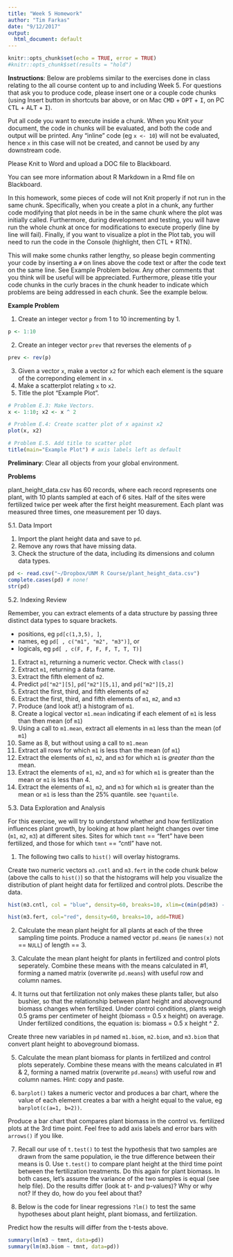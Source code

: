 ```yaml
---
title: "Week 5 Homework"
author: "Tim Farkas"
date: "9/12/2017"
output:
  html_document: default
---
```


```r
knitr::opts_chunk$set(echo = TRUE, error = TRUE)
#knitr::opts_chunk$set(results = "hold")
```

**Instructions**: Below are problems similar to the exercises done in class relating to the all course content up to and including Week 5. For questions that ask you to produce code, please insert one or a couple code chunks (using Insert button in shortcuts bar above, or on Mac <kbd>CMD</kbd> + <kbd>OPT</kbd> + <kbd>I</kbd>, on PC <kbd>CTL</kbd> + <kbd>ALT</kbd> + <kbd>I</kbd>). 

Put all code you want to execute inside a chunk. When you Knit your document, the code in chunks will be evaluated, and both the code and output will be printed. Any "inline" code (eg `x <- 10`) will not be evaluated, hence `x` in this case will not be created, and cannot be used by any downstream code. 

Please Knit to Word and upload a DOC file to Blackboard.

You can see more information about R Markdown in a Rmd file on Blackboard. 

In this homework, some pieces of code will not Knit properly if not run in the same chunk. Specifically, when you create a plot in a chunk, any further code modifying that plot needs in be in the same chunk where the plot was initially called. Furthermore, during development and testing, you will have run the whole chunk at once for modifications to execute properly (line by line will fail). Finally, if you want to visualize a plot in the Plot tab, you will need to  run the code in the Console (highlight, then CTL + RTN).

This will make some chunks rather lengthy, so please begin commenting your code by inserting a `#` on lines above the code text or after the code text on the same line. See Example Problem below. Any other comments that you think will be useful will be appreciated. Furthermore, please title your code chunks in the curly braces in the chunk header to indicate which problems are being addressed in each chunk. See the example below.

**Example Problem**

1. Create an integer vector `p` from 1 to 10 incrementing by 1. 
```r
p <- 1:10 
```
2. Create an integer vector `prev` that reverses the elements of `p`
```r
prev <- rev(p)
```
3. Given a vector `x`, make a vector `x2` for which each element is the square of the correponding element in `x`. 
4. Make a scatterplot relating `x` to `x2`.
5. Title the plot "Example Plot". 
```r
# Problem E.3: Make Vectors.
x <- 1:10; x2 <- x ^ 2 

# Problem E.4: Create scatter plot of x against x2
plot(x, x2)

# Problem E.5. Add title to scatter plot
title(main="Example Plot") # axis labels left as default
```


**Preliminary**: Clear all objects from your global environment.

**Problems**

plant_height_data.csv has 60 records, where each record represents one plant, with 10 plants sampled at each of 6 sites. Half of the sites were fertilized twice per week after the first height measurement. Each plant was measured three times, one measurement per 10 days.

5.1. Data Import

1. Import the plant height data and save to `pd`. 
2. Remove any rows that have missing data. 
3. Check the structure of the data, including its dimensions and column data types. 

```r
pd <- read.csv("~/Dropbox/UNM R Course/plant_height_data.csv")
complete.cases(pd) # none!
str(pd)
```

5.2. Indexing Review

Remember, you can extract elements of a data structure by passing three distinct data types to square brackets.

* positions, eg `pd[c(1,3,5), ]`,
* names, eg     `pd[ , c("m1", "m2", "m3")]`, or
* logicals, eg  `pd[ , c(F, F, F, F, T, T, T)]`

01. Extract `m1`, returning a numeric vector. Check with `class()`
02. Extract `m1`, returning a data frame.
03. Extract the fifth element of `m2`.
04. Predict `pd["m2"][5]`, `pd["m2"][5,1]`, and `pd["m2"][5,2]`
05. Extract the first, third, and fifth elements of `m2`
06. Extract the first, third, and fifth elements of `m1`, `m2`, and `m3`
07. Produce (and look at!) a histogram of `m1`.
08. Create a logical vector `m1.mean` indicating if each element of `m1` is less than then mean (of `m1`) 
09. Using a call to `m1.mean`, extract all elements in `m1` less than the mean (of `m1`)
10. Same as 8, but without using a call to `m1.mean`
11. Extract all rows for which `m1` is less than the mean (of `m1`)
12. Extract the elements of `m1`, `m2`, and `m3` for which `m1` is *greater than* the mean.
13. Extract the elements of `m1`, `m2`, and `m3` for which `m1` is greater than the mean or `m1` is less than 4. 
14. Extract the elements of `m1`, `m2`, and `m3` for which `m1` is greater than the mean or `m1` is less than the 25% quantile. see `?quantile`.

5.3. Data Exploration and Analysis

For this exercise, we will try to understand whether and how fertilization influences plant growth, by looking at how plant height changes over time (`m1`, `m2`, `m3`) at different sites. Sites for which `tmnt` == "fert" have been fertilized, and those for which `tmnt` == "cntl" have not. 

1. The following two calls to `hist()` will overlay histograms. 

Create two numeric vectors `m3.cntl` and `m3.fert` in the code chunk below (above the calls to `hist()`) so that the histograms will help you visualize the distribution of plant height data for fertilized and control plots. Describe the data.

```r
hist(m3.cntl, col = "blue", density=60, breaks=10, xlim=c(min(pd$m3) - 1, max(pd$m3) + 1), main="", xlab="plant height (cm)")

hist(m3.fert, col="red", density=60, breaks=10, add=TRUE)
```

2. Calculate the mean plant height for all plants at each of the three sampling time points. Produce a named vector `pd.means` (ie `names(x)` not == `NULL`) of length == 3. 

3. Calculate the mean plant height for plants in fertilized and control plots seperately. Combine these means with the means calculated in #1, forming a named matrix (overwrite `pd.means`) with useful row and column names.

4. It turns out that fertilization not only makes these plants taller, but also bushier, so that the relationship between plant height and aboveground biomass changes when fertilized. Under control conditions, plants weigh 0.5 grams per centimeter of height (biomass = 0.5 x height) on average. Under fertilized conditions, the equation is: biomass = 0.5 x height ^ 2.

Create three new variables in `pd` named `m1.biom`, `m2.biom`, and `m3.biom` that convert plant height to aboveground biomass. 

5. Calculate the mean plant biomass for plants in fertilized and control plots seperately. Combine these means with the means calculated in #1 & 2, forming a named matrix (overwrite `pd.means`) with useful row and column names. Hint: copy and paste.

6. `barplot()` takes a numeric vector and produces a bar chart, where the value of each element creates a bar with a height equal to the value, eg `barplot(c(a=1, b=2))`.

Produce a bar chart that compares plant biomass in the control vs. fertilized plots at the 3rd time point. Feel free to add axis labels and error bars with `arrows()` if you like. 

7. Recall our use of `t.test()` to test the hypothesis that two samples are drawn from the same population, ie the true difference between their means is 0. Use `t.test()` to compare plant height at the third time point between the fertilization treatments. Do this again for plant biomass. In both cases, let's assume the variance of the two samples is equal (see help file). Do the results differ (look at t- and p-values)? Why or why not? If they do, how do you feel about that?

8. Below is the code for linear regressions `?lm()` to test the same hypotheses about plant height, plant biomass, and fertilization. 

Predict how the results will differ from the t-tests above.

```r
summary(lm(m3 ~ tmnt, data=pd))
summary(lm(m3.biom ~ tmnt, data=pd))
```



